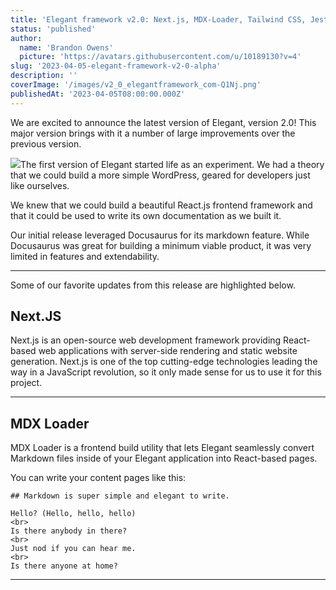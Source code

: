 ```yaml
---
title: 'Elegant framework v2.0: Next.js, MDX-Loader, Tailwind CSS, Jest, and more'
status: 'published'
author:
  name: 'Brandon Owens'
  picture: 'https://avatars.githubusercontent.com/u/10189130?v=4'
slug: '2023-04-05-elegant-framework-v2-0-alpha'
description: ''
coverImage: '/images/v2_0_elegantframework_com-Q1Nj.png'
publishedAt: '2023-04-05T08:00:00.000Z'
---
```


We are excited to announce the latest version of Elegant, version 2.0! This major version brings with it a number of large improvements over the previous version.

![](/images/v2_0_elegantframework_com-E3MT.png)The first version of Elegant started life as an experiment. We had a theory that we could build a more simple WordPress, geared for developers just like ourselves.

We knew that we could build a beautiful React.js frontend framework and that it could be used to write its own documentation as we built it.

Our initial release leveraged Docusaurus for its markdown feature. While Docusaurus was great for building a minimum viable product, it was very limited in features and extendability.

---

Some of our favorite updates from this release are highlighted below.

## **Next.JS**

Next.js is an open-source web development framework providing React-based web applications with server-side rendering and static website generation. Next.js is one of the top cutting-edge technologies leading the way in a JavaScript revolution, so it only made sense for us to use it for this project.

---

## **MDX Loader**

MDX Loader is a frontend build utility that lets Elegant seamlessly convert Markdown files inside of your Elegant application into React-based pages.

You can write your content pages like this:

```diff-html welcome.mdx
## Markdown is super simple and elegant to write.

Hello? (Hello, hello, hello)
<br>
Is there anybody in there?
<br>
Just nod if you can hear me.
<br>
Is there anyone at home?
```

---